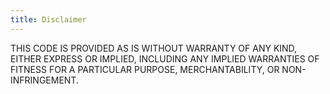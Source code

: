 ```yaml
---
title: Disclaimer
---
```


THIS CODE IS PROVIDED AS IS WITHOUT WARRANTY OF ANY KIND, EITHER EXPRESS OR IMPLIED, INCLUDING ANY IMPLIED WARRANTIES OF FITNESS FOR A PARTICULAR PURPOSE, MERCHANTABILITY, OR NON-INFRINGEMENT.